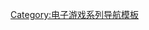 {{Navbox
| name = 国王的恩赐系列
| title = 国王的恩赐系列
| state = {{{state|autocollapse}}}
| listclass = hlist

| group1 = 
| list1 = 
* [[国王的恩赐|国王-{}-的恩赐]]
* [[国王的恩赐：传奇|传奇]]
* [[国王的恩赐：戎装公主|戎装公主]]
** [[国王的恩赐：交错世界|交错世界]]
* [[国王的恩赐：北方勇士|北方勇士]]
** [[国王的恩赐：北方勇士-冰與火|冰與火]]
* {{le|国王的恩赐：军团|King's Bounty: Legions|军团}}
* [[国王的恩赐：黑暗之路|黑暗之路]]

}}<noinclude>
{{collapsible option}}

{{DEFAULTSORT:King's Bounty}}
[[Category:电子游戏系列导航模板]]
</noinclude>